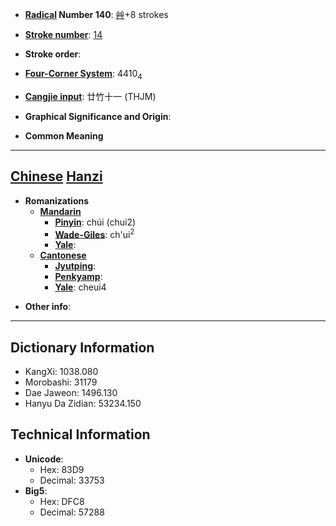 * '''[[Wiktionary:Chinese radical index| Radical]] Number 140''': [[Wiktionary:Chinese radical index 艸|艸]]+8 strokes

* '''[[Wiktionary:Chinese total strokes index|Stroke number]]''': [[Wiktionary:Chinese total strokes index 14|14]]

* '''Stroke order''': 

* '''[[Wiktionary:Chinese four corner index|Four-Corner System]]''': 4410<sub>4</sub>

* '''[[Wiktionary:Chinese Cangjie index|Cangjie input]]''': 廿竹十一 (THJM)

* '''Graphical Significance and Origin''': 

* '''Common Meaning'''

----

== [[Chinese]] [[Hanzi]] ==

* '''Romanizations'''
** '''[[Mandarin]]'''
*** '''[[Pinyin]]''': chúi (chui2)
*** '''[[Wade-Giles]]''': ch'ui<sup>2</sup>
*** '''[[Yale]]''': 
** '''[[Cantonese]]'''
*** '''[[Jyutping]]''':
*** '''[[Penkyamp]]''': 
*** '''[[Yale]]''': cheui4

* '''Other info''': 

----

== Dictionary Information ==

* KangXi: 1038.080
* Morobashi: 31179
* Dae Jaweon: 1496.130
* Hanyu Da Zidian: 53234.150

== Technical Information ==

* '''Unicode''':
** Hex: 83D9
** Decimal: 33753
* '''Big5''':
** Hex: DFC8
** Decimal: 57288